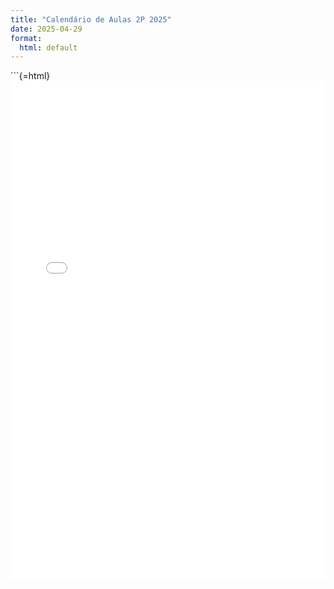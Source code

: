 ```yaml
---
title: "Calendário de Aulas 2P 2025"
date: 2025-04-29
format:
  html: default
---
```


```{=html}
<iframe
  src="../../resources/calendarios_EP_todas.html"
  width="100%"
  height="800"
  style="border:none;"
  title="Calendários de Aulas 2P 2025">
</iframe>

